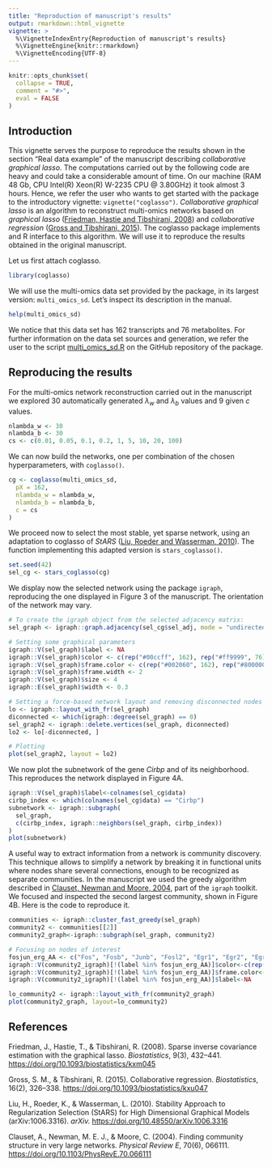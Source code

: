 ---
title: "Reproduction of manuscript's results"
output: rmarkdown::html_vignette
vignette: >
  %\VignetteIndexEntry{Reproduction of manuscript's results}
  %\VignetteEngine{knitr::rmarkdown}
  %\VignetteEncoding{UTF-8}
---

```{r, include = FALSE}
knitr::opts_chunk$set(
  collapse = TRUE,
  comment = "#>",
  eval = FALSE
)
```

## Introduction

This vignette serves the purpose to reproduce the results shown in the section "Real data example" of the manuscript describing *collaborative graphical lasso*. The computations carried out by the following code are heavy and could take a considerable amount of time. On our machine (RAM 48 Gb, CPU Intel(R) Xeon(R) W-2235 CPU @ 3.80GHz) it took almost 3 hours. Hence, we refer the user who wants to get started with the package to the introductory vignette: `vignette("coglasso")`. *Collaborative graphical lasso* is an algorithm to reconstruct multi-omics networks based on *graphical lasso* ([Friedman, Hastie and Tibshirani, 2008](#ref)) and *collaborative regression* ([Gross and Tibshirani, 2015](#ref)). The coglasso package implements and R interface to this algorithm. We will use it to reproduce the results obtained in the original manuscript.

Let us first attach coglasso.

```{r setup}
library(coglasso)
```

We will use the multi-omics data set provided by the package, in its largest version: `multi_omics_sd`. Let's inspect its description in the manual.

```{r}
help(multi_omics_sd)
```

We notice that this data set has 162 transcripts and 76 metabolites. For further information on the data set sources and generation, we refer the user to the script [multi_omics_sd.R](https://github.com/DrQuestion/coglasso/blob/main/data-raw/multi_omics_sd.R) on the GitHub repository of the package.

## Reproducing the results

For the multi-omics network reconstruction carried out in the manuscript we explored 30 automatically generated $λ_w$ and $λ_b$ values and 9 given $c$ values.

```{r}
nlambda_w <- 30
nlambda_b <- 30
cs <- c(0.01, 0.05, 0.1, 0.2, 1, 5, 10, 20, 100)
```

We can now build the networks, one per combination of the chosen hyperparameters, with `coglasso()`.

```{r}
cg <- coglasso(multi_omics_sd,
  pX = 162,
  nlambda_w = nlambda_w,
  nlambda_b = nlambda_b,
  c = cs
)
```

We proceed now to select the most stable, yet sparse network, using an adaptation to coglasso of *StARS* ([Liu, Roeder and Wasserman, 2010](#ref)). The function implementing this adapted version is `stars_coglasso()`.

```{r}
set.seed(42)
sel_cg <- stars_coglasso(cg)
```

We display now the selected network using the package `igraph`, reproducing the one displayed in Figure 3 of the manuscript. The orientation of the network may vary.

```{r}
# To create the igraph object from the selected adjacency matrix:
sel_graph <- igraph::graph.adjacency(sel_cg$sel_adj, mode = "undirected")

# Setting some graphical parameters
igraph::V(sel_graph)$label <- NA
igraph::V(sel_graph)$color <- c(rep("#00ccff", 162), rep("#ff9999", 76))
igraph::V(sel_graph)$frame.color <- c(rep("#002060", 162), rep("#800000", 76))
igraph::V(sel_graph)$frame.width <- 2
igraph::V(sel_graph)$size <- 4
igraph::E(sel_graph)$width <- 0.3

# Setting a force-based network layout and removing disconnected nodes from the graph
lo <- igraph::layout_with_fr(sel_graph)
diconnected <- which(igraph::degree(sel_graph) == 0)
sel_graph2 <- igraph::delete.vertices(sel_graph, diconnected)
lo2 <- lo[-diconnected, ]

# Plotting
plot(sel_graph2, layout = lo2)
```

We now plot the subnetwork of the gene *Cirbp* and of its neighborhood. This reproduces the network displayed in Figure 4A.

```{r}
igraph::V(sel_graph)$label<-colnames(sel_cg$data)
cirbp_index <- which(colnames(sel_cg$data) == "Cirbp")
subnetwork <- igraph::subgraph(
  sel_graph,
  c(cirbp_index, igraph::neighbors(sel_graph, cirbp_index))
)
plot(subnetwork)
```

A useful way to extract information from a network is community discovery. This technique allows to simplify a network by breaking it in functional units where nodes share several connections, enough to be recognized as separate communities. In the manuscript we used the greedy algorithm described in [Clauset, Newman and Moore, 2004](#ref), part of the `igraph` toolkit. We focused and inspected the second largest community, shown in Figure 4B. Here is the code to reproduce it.

```{r}
communities <- igraph::cluster_fast_greedy(sel_graph)
community2 <- communities[[2]]
community2_graph<-igraph::subgraph(sel_graph, community2)

# Focusing on nodes of interest
fosjun_erg_AA <- c("Fos", "Fosb", "Junb", "Fosl2", "Egr1", "Egr2", "Egr3", "Ala", "Arg", "Asn","His","Ile","Leu","Lys","Met","Orn","Phe","Ser","Thr","Tyr","Val")
igraph::V(community2_igraph)[!(label %in% fosjun_erg_AA)]$color<-c(rep("#3bd8ff", 29), rep("#ffadad", 5))
igraph::V(community2_igraph)[!(label %in% fosjun_erg_AA)]$frame.color<-NA
igraph::V(community2_igraph)[!(label %in% fosjun_erg_AA)]$label<-NA

lo_community2 <- igraph::layout_with_fr(community2_graph)
plot(community2_graph, layout=lo_community2)
```

## References {#ref}

Friedman, J., Hastie, T., & Tibshirani, R. (2008). Sparse inverse covariance estimation with the graphical lasso. *Biostatistics*, 9(3), 432--441. <https://doi.org/10.1093/biostatistics/kxm045>

Gross, S. M., & Tibshirani, R. (2015). Collaborative regression. *Biostatistics*, 16(2), 326--338. <https://doi.org/10.1093/biostatistics/kxu047> 

Liu, H., Roeder, K., & Wasserman, L. (2010). Stability Approach to Regularization Selection (StARS) for High Dimensional Graphical Models (arXiv:1006.3316). *arXiv.* <https://doi.org/10.48550/arXiv.1006.3316>

Clauset, A., Newman, M. E. J., & Moore, C. (2004). Finding community structure in very large networks. *Physical Review E*, 70(6), 066111. <https://doi.org/10.1103/PhysRevE.70.066111>
